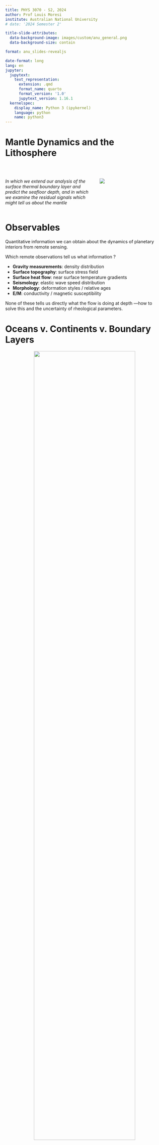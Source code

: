 ```yaml
---
title: PHYS 3070 - S2, 2024
author: Prof Louis Moresi
institute: Australian National University
# date: '2024 Semester 2'

title-slide-attributes:
  data-background-image: images/custom/anu_general.png
  data-background-size: contain

format: anu_slides-revealjs

date-format: long
lang: en
jupyter:
  jupytext:
    text_representation:
      extension: .qmd
      format_name: quarto
      format_version: '1.0'
      jupytext_version: 1.16.1
  kernelspec:
    display_name: Python 3 (ipykernel)
    language: python
    name: python3
---
```



# Mantle Dynamics and the Lithosphere

<br>

:::: {.columns}

::: {.column width="55%"}
*In which we extend our analysis of the surface thermal boundary layer and predict the seafloor depth, and in
which we examine the residual signals which might tell us about the mantle*
:::

::: {.column width="40%"}
![](images/AuWorldEQ.png){fig-align="right"}
:::

::::

# Observables

Quantitative information we can obtain about the dynamics of planetary interiors from remote sensing.

Which remote observations tell us what information ?

  - **Gravity measurements**: density distribution
  - **Surface topography**: surface stress field
  - **Surface heat flow**: near surface temperature gradients
  - **Seismology**: elastic wave speed distribution
  - **Morphology**: deformation styles / relative ages
  - **E/M**: conductivity / magnetic susceptibility

None of these tells us directly what the flow is doing at depth —how to solve this and the uncertainty of rheological parameters.

# Oceans v. Continents v. Boundary Layers

<center>

![](images/PlateMotionsMollweide.png){style="width:80%;"}

</center>

The ocean basins have a systematic variation in heat flow and thickness from mid ocean ridge to trench that we can  interpret in terms of the cooling boundary layer model. The continents do not fit that model at all because they are not part of the global 3D circulation.

# Recap from previous lectures

<center>

![](images/blt.png){style="height:200px;"}

</center>

We assume the geometry of fully developed convection is as follows
  - Thin horizontal boundary layers where heat diffuses into the layer and is carried away by horizontal advection.
  - These are connected by vertical boundary layers of similar dimension.
  - Approximately isothermal core, passively rotating, driven by the boundary layers.



Making all of these assumptions allows us to derive the relationships:

$$ \mathrm{Nu} \propto \mathrm{Ra}^{1/3}  \quad \quad \textrm{and}
   \quad \quad  \mathrm{V}_\mathrm{mean} \propto \mathrm{Ra}^{2/3}
$$

## Recap from previous lectures (2)

We saw that the we could predict the global heat flow by understanding the basic fluid dynamics of the convecting mantle.
**How can we verify if our theoretical picture has anything to do with the real Earth ?**

<center>

![Taverage](images/ConvectionTgrads.png){style="height:300px; "}
![Nusselt](images/NuExperiment.png){style="height:300px; "}

</center>

We might try to look at the global heat flow to see if the numbers match,
but, if we want to identify the convection patterns as well,
we might need to look at variations in the heat flow.(e.g. can we see cold and hot regions ?).
The problem is …

# Global Heat Flow

<center>
![](images/GlobalHeatFlowPoints.png){style="height:400px; "}
</center>

Raw data compiled by Davies & Davies 2013. *There are really not very many reliable measurements* and
the global picture is padded with theoretical values - the ones we would like to test using observations.

# Boundary Layer Theory Revisited

We can look a little bit harder at the convective-boundary-layer model
we have been using and try to take it one step further.

<center>
![](images/blt2.png){style="height:250px; "}
</center>

Consider what actually happens as the hot material arrives at
the surface (on the left) and spreads out horizontally (to the right).
It begins to cool off as it moves. Because the horizontal length scale
of the boundary layer is larger than the vertical scale, this is almost like a 1d problem.

## Boundary Layer Theory and the Cooling 1/2 Space

Time and space are not independent in a moving-plate model.
If you know the age of the plate and the plate velocity,
you also know how far from the ridge you are.

<center>
![](images/blt2.png){style="height:300px; "}
</center>

So we can imagine standing on the plate and measuring the geotherm.
From this perspective, the plate looks flat and the geotherm is
the same all around us. We can model using the cooling half-space solution that
we derived in earlier lectures.

## Boundary Layer Theory and the Cooling 1/2 Space

<center>
</video>
<video autoplay controls loop height="400">
    <source src="movies/OceanCooling2.mov"
            type="video/mp4">

    Sorry, your browser doesn't support embedded videos.
</video>
</center>

Any point riding along with the plate (i.e. the Lagrangian reference frame)
sees a 1D cooling pattern
underneath associated with the aging of the plate.
This is a good approximation because lateral heat flow is small
(small temperature gradients)


## Boundary Layer Theory and the Cooling 1/2 Space (2)

Remember, if we take a uniformly hot region and suddenly cool the boundary,
the equation for the temperature as a function of time and space is:

$$ \frac{T-T_s}{T_0-T_s}  = \mathrm{erf} \left(  \frac{z}{2\sqrt{\kappa t}} \right) $$

Where the error function, $\mathrm{erf}(x)$, is

$$\textrm{erf}(x) = \int_{-x}^{x} e^{-t^2} dt $$


# Cooling Lithosphere Thermal Structure

<center>
![](images/LithosphereCooling.png){style="height:400px; "}
</center>

Lithosphere / boundary layer thickness — pick an isotherm and follow it from ridge to trench.
Thickness $\delta$ changes systematically:

$$ \delta \propto \sqrt{\kappa t} \quad \quad \textrm{a.k.a} \quad \quad  \delta \propto \sqrt{\kappa x / V} $$


## Observations - Ocean Lithosphere Thickness


<center>
![](images/TS-LithosphereThicknessAge.png){style="height:400px; "}
</center>

This predicts the thickness of the thermal boundary layer which can be measured by seismology.
**NB:** the thermal boundary layer is a fuzzy thing without a sharp boundary - seismic methods
are not always good at determining this kind of structure.


## Observations - Ocean Lithosphere Thickness (2)

<center>
![](images/LABDepth.png){style="height:400px; "}
</center>

Modern data from the Litho 1.0 global lithosphere model.
We can see that there is a signal in the oceans but still this
model only sees at a resolution of 1 degree (about 100km).

Colour scale 5km (red); >200km (blue)

## Observations - Oceanic Heat Flow

::::{.columns}

:::{.column width="60%"}
We can differentiate the cooling half-space model to give the temperature gradient at the surface, and hence the heat flux.

The oceanic heat flux is hard to measure at very young ages, but heat flux agrees quite well (at least until about 80-100 Myr)

That is still not a very large number of data points !

Is there a way to turn our boundary layer prediction into a measurement that we can make easily / everywhere ?

_Hint: **YES** (but it may take a little work)_
:::

:::{.column width="40%"}
![](images/TS-LithosphereHeatFluxAge.png)
:::

::::

## Observations - Oceanic Heat Flow

<center>
![](images/DaviesSquared-HeatFlow.png){style="height:400px; "}
</center>

Global heat flow estimate by Davies & Davies 2013 which includes
various geological assumptions for different types of heat flow province.
**These are not raw / independent data because they use models to interpolate where data are scarce.

# Predictions of the Cooling model (80 Myr)

<center>
![](images/80-80-001.png){style="height:500px; "}
</center>


The strength, density plot oceanic lithosphere at 80Myr

## Predictions of the Cooling model (120 Myr)

<center>
![](images/120-80-001.png){style="height:500px; "}
</center>

The strength, density plot oceanic lithosphere at 120Myr. (Thicker, denser, stronger)

# Global Gravity Anomalies

Can we see these density anomalies in the Earth's gravity field ?

<center>

![](images/BGI_WGM2012_FREEAIR_Anomaly_fancybox.png){style="height:450px; "}

</center>

<small>
WGM2012 — Bonvalot, S., Balmino, G., Briais, A., M. Kuhn, Peyrefitte, A., Vales N.,
Biancale, R., Gabalda, G., Reinquin, F., Sarrailh, M., 2012.
World Gravity Map. Commission for the Geological Map of the World. Eds. BGI-CGMW-CNES-IRD, Paris
</small>


# Isostasy and Topography (/ Bathymetry)

We have trouble identifying mass variations for the Earth because of **Isostasy** which
is the phenomenon in which topography and density are causally correlated.

<center>
![](images/Isostasy1.png){style="height:350px; "}
</center>

The lack of gravity (anomaly) signature associated with continental
topography on Earth is explained simply by ISOSTASY — wherever
there is a topographic high, there is a corresponding crustal
root which produces a gravitational dipole.


## Isostasy and Ocean Depth

If the density varies in a predictable way, then we should be able to see this in an isostatic change in the topography.

$$ \int_0^{d_c} \rho(z) dz = \textrm{constant} $$

<center>

![](images/Isostasy2.png){style="height:200px; "}

</center>

Although we usually think about isostasy as the light crust floating on the mantle,
the same approach works for any density variations near the surface (e.g. thermal anomalies).
If we integrate every density anomaly in adjacent columns, they balance out
in the asthenosphere.  **This is the Pratt model of isostasy.**

# Isostasy and Seafloor Cooling

Isostasy means that density variations are visible in the Earth's topography.
This is a good thing for us because topography (bathymetry) is much
easier to measure than the other observables.

<center>

![](images/SeaFloorDepthIsostasy.png){style="width:40%;"}

</center>

$$\int_{d_r}^{d_c} \rho(z) dz = \rho_m (d_c - d_r)$$

Assume no density variations in the water column or beneath the boundary layer and compare the density column at any given ￼ with the column at ￼

$$ w \rho_w + \int_{w}^{z_L} \rho(z) dz = \rho_m z_L $$

## Isostasy and Cooling (Advanced)

We can re-arrange this and pull the water layer out from the integral

$$ w\left(\rho_w - \rho_m\right) + \int_{d_r}^{z_L}\left( \rho(z)-\rho_m\right) dz = 0 $$

But we also know $￼\left( \rho -\rho_m\right) = \rho_m \alpha \left(T_1 - T \right) $ and ￼$T(z)$ we calculated earlier. So if we combine these pieces of information we have

$$ w\left(\rho_w - \rho_m\right) = \rho_m \alpha \int_0^\infty \textrm{erfc} \left[ \frac{z}{2} \left(\frac{v}{\kappa x}\right)^{1/2}\right] $$

and the bathymetry as a function of age / distance from the ridge is given by

$$ \color{blue}{w = \frac{2 \rho_m \alpha \left(T_1 - T_0\right) }{ \rho_m-\rho_w} \left(\frac{\kappa x}{\pi v}\right)^{1/2}} $$

## Isostasy and Sea Floor Age / Depth

<center>
![](images/LithosphereDepthAge.png){style="width:40%;"}
</center>

Suppose we know how to integrate the Half-Space Cooling equations,
then we can compute the water depth as a function of lithospheric age and make a testable prediction:

$$ w = \frac{2 \rho_m \alpha \left(T_1 - T_0\right) }{
\rho_m-\rho_w} \left(\frac{\kappa t}{\pi }\right)^{1/2}
$$


# Notes

The first-order indication of mantle convection is actually the thermal structure
of the (oceanic plates) which are thermal boundary layers.

Heat flow data are very noisy and sparse but the thermal
structure implies density variations and these can be imaged seismically and also through their buoyancy.

Sea floor topography (bathymetry) is related to
buoyancy and hence thermal structure. Boundary layer theory says
the sea floor should subside as the square root of its age.

# Construction

Stop for a second, please !

